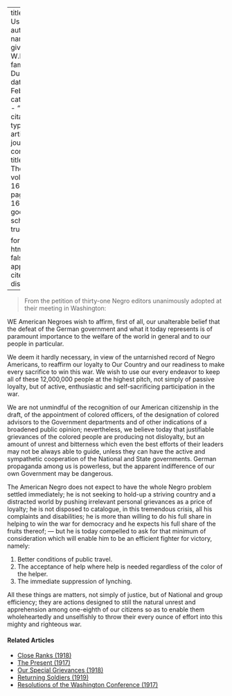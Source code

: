 
---
title: 'Help Us to Help'
author:
  - name:
      given: W.E.B.
      family: Du Bois
date: Feb. 1918
categories: 
  - ""
citation: 
  type: article-journal
  container-title: The Crisis
  volume: 16
  issue: 4
  page: 163-164
google-scholar: true

format:
  html:
    toc: false
    appendix-cite-as: display
---


> From the petition of thirty-one Negro editors unanimously adopted at their meeting in Washington:

WE American Negroes wish to affirm, first of all, our unalterable belief that the defeat of the German government and what it today represents is of paramount importance to the welfare of the world in general and to our people in particular.

We deem it hardly necessary, in view of the untarnished record of Negro Americans, to reaffirm our loyalty to Our Country and our readiness to make every sacrifice to win this war. We wish to use our every endeavor to keep all of these 12,000,000 people at the highest pitch, not simply of passive loyalty, but of active, enthusiastic and self-sacrificing participation in the war.

We are not unmindful of the recognition of our American citizenship in the draft, of the appointment of colored officers, of the designation of colored advisors to the Government departments and of other indications of a broadened public opinion; nevertheless, we believe today that justifiable grievances of the colored people are producing not disloyalty, but an amount of unrest and bitterness which even the best efforts of their leaders may not be always able to guide, unless they can have the active and sympathetic cooperation of the National and State governments. German propaganda among us is powerless, but the apparent indifference of our own Government may be dangerous.

The American Negro does not expect to have the whole Negro problem settled immediately; he is not seeking to hold-up a striving country and a distracted world by pushing irrelevant personal grievances as a price of loyalty; he is not disposed to catalogue, in this tremendous crisis, all his complaints and disabilities; he is more than willing to do his full share in helping to win the war for democracy and he expects his full share of the fruits thereof; --- but he is today compelled to ask for that minimum of consideration which will enable him to be an efficient fighter for victory, namely:

1. Better conditions of public travel.
2. The acceptance of help where help is needed regardless of the color of the helper.
3. The immediate suppression of lynching.

All these things are matters, not simply of justice, but of National and group efficiency; they are actions designed to still the natural unrest and apprehension among one-eighth of our citizens so as to enable them wholeheartedly and unselfishly to throw their every ounce of effort into this mighty and righteous war.

<!-- Similar articles start here -->
<div  class="clear-wrap"></div>

#### Related Articles

* [Close Ranks (1918)](/Volumes/16/03/close_ranks.html)
* [The Present (1917)](/Volumes/14/04/present.html)
* [Our Special Grievances (1918)](/Volumes/16/05/our_special_greivances.html)
* [Returning Soldiers (1919)](/Volumes/18/01/returning_soldiers.html)
* [Resolutions of the Washington Conference (1917)](/Volumes/14/02/resolutions.html)

<!-- Similar articles end here -->